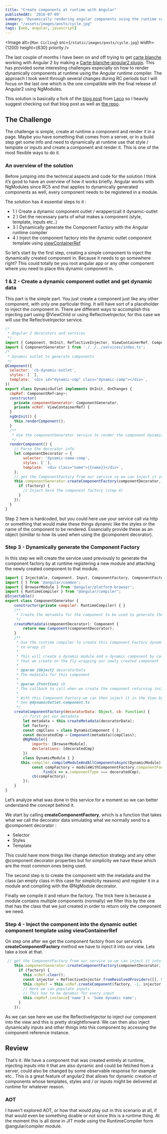 ```yaml
---
title: "Create components at runtime with Angular"
publishedAt: '2016-07-09'
summary: "Dynamically rendering angular components using the runtime compiler."
image: "/assets/images/posts/cycle.jpg"
tags: [web, angular, javascript]
---
```


<Image
  alt={`Man Cicling`}
  src={`/static/images/posts/cycle.jpg`}
  width={1200}
  height={630}
  priority
/>

The last couple of months I have been on and off trying to get [carte blanche](https://github.com/carteb/carte-blanche) working with Angular 2 by making a [Carte-blanche-angular2 plugin](https://github.com/joaogarin/carte-blanche-angular2). This has provided some interesting challenges especially on how to render dynamically components at runtime using the Angular runtime compiler. The approach I took went through several changes during RC periods but I will focus on the last one which is the one compatible with the final release of Angular2 using NgModules.

This solution is basically a fork of the [blog post](http://blog.lacolaco.net/post/dynamic-component-creation-in-angular-2-rc-5/) from [Laco](https://twitter.com/laco0416) so I heavily suggest checking out that blog post as well as [the repo](https://github.com/laco0416/angular2-component-outlet).

## The Challenge

The challenge is simple, create at runtime a component and render it in a page. Maybe you have something that comes from a server, or in a build step get some info and need to dynamically at runtime use that style / template or inputs and create a component and render it. This is one of the most flexible ways to do it.

### An overview of the solution

Before jumping into the technical aspects and code for the solution I think it’s good to have an overview of how it works briefly. Angular works with NgModules since RC5 and that applies to dynamically generated components as well, every component needs to be registered in a module.

The solution has 4 essential steps to it :

*   1 ) Create a dynamic component outlet / wrapper(call it dynamic-outlet
*   2 ) Get the necessary parts of what makes a component (style, template, inputs etc..)
*   3 ) Dynamically generate the Component Factory with the Angular runtime compiler
*   4 ) Inject the component factory into the dynamic outlet component template using [viewContainerRef](https://angular.io/docs/ts/latest/api/core/index/ViewContainerRef-class.html)

So let’s start by the first step, creating a simple component to inject the dynamically created component in. Because it needs to go somewhere right? This could totally be you root angular app or any other component where you need to place this dynamic component in.

### 1 & 2 - Create a dynamic component outlet and get dynamic data

This part is the simple part. You just create a component just like any other component, with only one particular thing. It will have sort of a placeholder to inject the component in. There are different ways to accomplish this injecting part using @ViewChild or using ReflectiveInjector, for this case we will use the ReflectiveInjector service.


```javascript
/*
 * Angular 2 decorators and services
 */
import { Component, OnInit, ReflectiveInjector, ViewContainerRef, ComponentRef, ComponentFactoryResolver } from '@angular/core';
import { ComponentGenerator } from './../../services/index.ts';
/*
 * Dynamic outlet to generate components
 */
@Component({
  selector: 'cb-dynamic-outlet',
  styles: [``],
  template: `<div id="dynamic-cmp" class="dynamic-comp"></div>`,
})
export class DynamicOutlet implements OnInit, OnChanges {
  cmpRef: ComponentRef<any>;
  constructor(
    private componentGenerator: ComponentGenerator,
    private vcRef: ViewContainerRef) {
  }
  ngOnInit() {
    this.renderComponent();
  }
  /**
   * Use the componentGenerator service to render the component Dynamically
   */
  renderComponent() {
    // Parse the decorator info
    let componentDecorator = {
        selector: 'dynamic-name-comp',
        styles: [``],
        template: `<div class="name">{{name}}</div>`,
    };
    // get the ComponentFactory from our service so we can inject it into the view
    this.componentGenerator.createComponentFactory(componentDecorator, (factory) => {
      if (factory) {
        // Inject here the component factory (step 4)
      }
    });
  }
}
```

Step 2 here is hardcoded, but you could here use your service call via http or something that would make these things dynamic like the styles or the name of the component to be rendered. Essencially provide these as an object (simillar to how its used when using the @component decorator).

### Step 3 - Dynamically generate the Component Factory

In this step we will create the service used previously to generate the component factory by at runtime registering a new module and attaching the newly created component to that module.

```javascript
import { Injectable, Component, Input, ComponentFactory, ComponentFactoryResolver, NgModule } from '@angular/core';
import { } from '@angular/common';
import { BrowserModule } from '@angular/platform-browser';
import { RuntimeCompiler } from "@angular/compiler";
@Injectable()
export class ComponentGenerator {
    constructor(private compiler: RuntimeCompiler) { }
    /**
     * Create the metadata for the component to be used to generate the component Factory
     */
    createMetadata(componentDecorator): Component {
        return new Component(componentDecorator);
    }
    /**
     * Use the runtime compiler to create this Component Factory dynamically as well as a dynamic module
     * to wrapp it
     *
     * This will create a dynamic module and a dynamic component by calling  compiler.compileModuleAndAllComponentsAsync and passing in a NgModule
     * that we create on the fly wrapping our newly created component
     *
     * @param {Object} decoratorData
     * The medatata for this component
     *
     * @param {Function} cb
     * The callback to call when we create the component returning inside our component Factor
     *
     * With this Component Factory we can then inject it in the View by using ViewContainerRef and Injector
     * See @dynamicOutlet.component.ts
     */
    createComponentFactory(decoratorData: Object, cb: Function) {
        // first get our metadata
        let metadata = this.createMetadata(decoratorData);
        let factory;
        const cmpClass = class DynamicComponent { };
        const decoratedCmp = Component(metadata)(cmpClass);
        @NgModule({
            imports: [BrowserModule],
            declarations: [decoratedCmp]
        })
        class DynamicModule { }
       this.compiler.compileModuleAndAllComponentsAsync(DynamicModule).then((moduleWithComponentFactory) => {
            const compFactory = moduleWithComponentFactory.componentFactories
                .find(x => x.componentType === decoratedCmp);
            cb(compFactory);
        });
    }
}
```

Let’s analyze what was done in this service for a moment so we can better understand the concept behind it.

We start by calling **createComponentFactory**, which is a function that takes what we call the decorator data simulating what we normally send to a @component decorator :

*   Selector
*   Styles
*   Template

This could have more things like change detection strategy and any other @component decorator properties but for simplicity we have these which are the most common ones being used.

The second step is to create the component with the metadata and the class (an empty class in this case for simplicity reasons) and register it in a module and compiling with the @NgModule decorator.

Finally we compile it and return the factory. The trick here is because a module contains multiple components (normally) we filter this by the one that has the class that we just created in order to return only the component we need.

### Step 4 -  Inject the component into the dynamic outlet component template using viewContainerRef

On step one after we get the component factory from our service’s **createComponentFactory** method we have to inject it into our view. Lets take a look at that.

```javascript
 // get the ComponentFactory from our service so we can inject it into the view
    this.componentGenerator.createComponentFactory(componentDecorator, (factory) => {
      if (factory) {
        this.vcRef.clear();
        const injector = ReflectiveInjector.fromResolvedProviders([], this.vcRef.parentInjector);
        this.cmpRef = this.vcRef.createComponent(factory, -1, injector, []);
        // Here we can populate inputs
        // This has to be dynamic for every input
        this.cmpRef.instance['name'] = 'Some dynamic name';
      }
    });
```

As we can see here we use the ReflectiveInjector to inject our component into the view and this is pretty straightforward. We can then also inject dynamically inputs and other things into this component by accessing the component reference instance.

## Review

That’s it. We have a component that was created entirely at runtime, injecting inputs into it that are also dynamic and could be fetched from a server, could also be changed by some observable response for example etc.. This is a great feature of angular2 that allows for dynamic creation of components whose templates, styles and / or inputs might be delivered at runtime for whatever reason.

### AOT

I haven’t explored AOT, or how that would play out in this scenario at all, if that would even be something doable or not since this is a runtime thing. At the moment this is all done in JIT mode using the RuntimeCompiler form @angular/compiler module.
